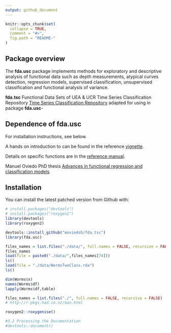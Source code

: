 ```yaml
---
output: github_document
---
```


<!-- README.md is generated from README.Rmd. Please edit that file -->

```r
knitr::opts_chunk$set(
  collapse = TRUE,
  comment = "#>",
  fig.path = "README-"
)
```



<!--

https://github.com/maierhofert/classiFunc


# fda.usc
README.md is generated from README.Rmd. Please edit that file 
#[![Travis-CI Build Status](https://api.travis-ci.org/maierhofert/classiFunc.svg?branch=master)](https://travis-ci.org/maierhofert/classiFunc)
#[![packageversion](https://img.shields.io/badge/Package%20version-0.1.1-orange.svg?style=flat-square)](https://CRAN.R-project.org/package=classiFunc)
[![CRAN_Status_Badge](https://www.r-pkg.org/badges/version/fda.usc)](https://cran.r-project.org/package=fda.usc)
[![](https://cranlogs.r-pkg.org/badges/fda.usc)](https://cran.r-project.org/package=fda.usc)
# [![Licence](https://img.shields.io/badge/licence-GPL--3-blue.svg)](https://www.gnu.org/licenses/gpl-3.0.en.html)

Incluir reference card
-->



## Package overview
The **fda.usc** package implements methods  for exploratory and descriptive analysis of functional data such as depth measurements, atypical curves detection, regression models, supervised classification, unsupervised classification and functional analysis of variance.

**fda.tsc** Functional Data Sets of  UEA & UCR Time Series Classification Repository [Time Series Classification Repository](http://www.timeseriesclassification.com) adapted for using in package  **fda.usc**- 

## Dependence of  fda.usc
For installation instructions, see below.

A hands on introduction to \code{fda.usc} can be found in the reference [vignette](https://www.jstatsoft.org/index.php/jss/article/view/v051i04/v51i04.pdf).

Details on specific functions are in the [reference manual](https://cran.r-project.org/package=fda.usc/fda.usc.pdf).

Manuel Oviedo PhD thesis [Advances in functional regression and classification models](http://hdl.handle.net/10347/18236)

<!--
(https://minerva.usc.es/xmlui/bitstream/handle/10347/18236/rep_1734.pdf?sequence=1&isAllowed=y)

-->



## Installation

You can install the latest patched version from Github with:

```r
# install.packages("devtools")
# install.packages("roxygen2")
library(devtools)
library(roxygen2)

devtools::install_github("moviedo5/fda.tsc")
library(fda.usc)

files_names = list.files("./data/", full.names = FALSE, recursive = FALSE)
files_names
load(file = paste0("./data/",files_names[74]))
ls()
load(file = "./data/WormsTwoClass.rda")
ls()

dim(Worms$x)
names(Worms$df)
lapply(Worms$df,table)

files_names = list.files("./", full.names = FALSE, recursive = FALSE)
# http://r-pkgs.had.co.nz/man.html 

roxygen2::roxygenise()

#3.2 Processing the Documentation
#devtools::document()

```

<!-- 
## https://archive.ics.uci.edu/ml/datasets.html 
-->

<!-- This is a basic example which shows you how to solve a common problem: -->

<!-- ```{r example} -->
<!-- ## basic example code -->
<!-- ``` -->